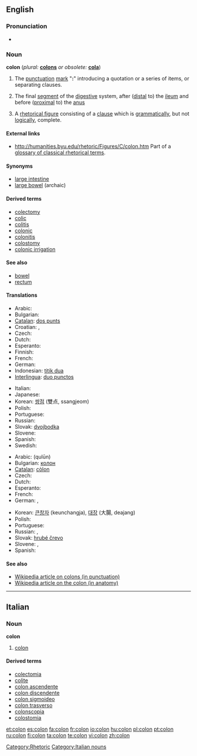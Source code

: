 {{see|colón|côlon}}
==English==

{{Punctuation marks}}

===Pronunciation===
* {{audio|en-us-colon.ogg|Audio (US)}}

===Noun===
'''colon'''  (''plural:'' '''[[colons]]''' ''or obsolete:'' '''[[cola]]''')

# {{grammar}} The [[punctuation]] [[mark]] "''':'''" introducing a quotation or a series of items, or separating clauses.
# {{anatomy}} The final [[segment]] of the [[digestive]] system, after ([[distal]] to) the [[ileum]] and before ([[proximal]] to) the [[anus]]
# A [[rhetorical figure]] consisting of a [[clause]] which is [[grammatically]], but not [[logically]], complete.

====External links====
* http://humanities.byu.edu/rhetoric/Figures/C/colon.htm Part of a [http://humanities.byu.edu/rhetoric/ glossary of classical rhetorical terms].

====Synonyms====
* [[large intestine]]
* [[large bowel]] (archaic)

====Derived terms====
* [[colectomy]]
* [[colic]]
* [[colitis]]
* [[colonic]]
* [[colonitis]]
* [[colostomy]]
* [[colonic irrigation]]

====See also====
* [[bowel]]
* [[rectum]]

====Translations====
{{trans-top|punctuation mark}}
* Arabic: {{ARchar|[[نقطة مزدوجة]]}} {{IPAchar|(núqʈa muzdáwija)}} {{f}}
* Bulgarian: {{t-|bg|двоеточие|n|tr=dvoetóčie|sc=Cyrl}}
* [[Catalan]]: [[dos punts]] {{m|p}}
* Croatian: {{t-|hr|dvotočka|f}}, {{t-|hr|dvotočje|n}}
* Czech: {{t-|cs|dvojtečka|f}}
* Dutch: {{t-|nl|dubbelpunt|n}}
* Esperanto: {{t-|eo|dupunkto|xs=Esperanto}}
* Finnish: {{t+|fi|kaksoispiste}}
* French: {{t-|fr|deux points|m|p}}
* German: {{t+|de|Doppelpunkt|m}}
* Indonesian: [[titik dua]]
* [[Interlingua]]: [[duo punctos]] {{p}}
{{trans-mid}}
* Italian: {{t-|it|due punti|m|p}}
* Japanese: {{t-|ja|コロン|tr=koron|sc=Jpan}}
* Korean: [[쌍점]] (雙点, ssangjeom)
* Polish: {{t-|pl|dwukropek|m}}
* Portuguese: {{t-|pt|dois-pontos|m|p}}
* Russian: {{t+|ru|двоеточие|n|tr=dvojetóčije|sc=Cyrl}}
* Slovak: [[dvojbodka]] {{f}}
* Slovene: {{t+|sl|dvopičje|n}}
* Spanish: {{t-|es|dos puntos|m|p}}
* Swedish: {{t-|sv|kolon|n}}
{{trans-bottom}}

{{trans-top|digestive system}}
* Arabic: {{ARchar|[[قولون]]}} (qulūn) {{m}}
* Bulgarian: [[колон]] {{m}}
* [[Catalan]]: [[còlon]] {{m}}
* Czech: {{t-|cs|tračník|m}}
* Dutch: {{t-|nl|karteldarm|m}}
* Esperanto: {{t-|eo|kojlo|xs=Esperanto}}
* French: {{t-|fr|côlon|m}}
* German: {{t-|de|Kolon|n}}, {{t-|de|Grimmdarm|m}}
{{trans-mid}}
* Korean: [[큰창자]] (keunchangja), [[대장]] (大腸, deajang)
* Polish: {{t-|pl|okrężnica|m}}
* Portuguese: {{t-|pt|cólon|m}}
* Russian: {{t-|ru|ободочная кишка|f|tr=obodóčnaja kišká|sc=Cyrl}}, {{t-|ru|толстая кишка|f|tr=tólstaja kišká|sc=Cyrl}}
* Slovak: [[hrubé črevo]] {{n}}
* Slovene: {{t+|sl|debelo črevo|n}}, {{t+|sl|danka|f}}
* Spanish: {{t+|es|colon|m}}
{{trans-bottom}}

====See also====
* [[w:colon_(punctuation)|Wikipedia article on colons (in punctuation)]]
* [[w:colon_(anatomy)|Wikipedia article on the colon (in anatomy)]]

[[Category:Rhetoric]]
----

==Italian==
{{wikipedia|lang=it}}
===Noun===
'''colon''' {{m|inv}}

#{{context|anatomy|lang=it}} [[colon#English|colon]]

====Derived terms====
*[[colectomia]]
*[[colite]]
*[[colon ascendente]]
*[[colon discendente]]
*[[colon sigmoideo]]
*[[colon trasverso]]
*[[colonscopia]]
*[[colostomia]]

[[Category:Italian nouns]]

[[et:colon]]
[[es:colon]]
[[fa:colon]]
[[fr:colon]]
[[io:colon]]
[[hu:colon]]
[[pl:colon]]
[[pt:colon]]
[[ru:colon]]
[[fi:colon]]
[[ta:colon]]
[[te:colon]]
[[vi:colon]]
[[zh:colon]]